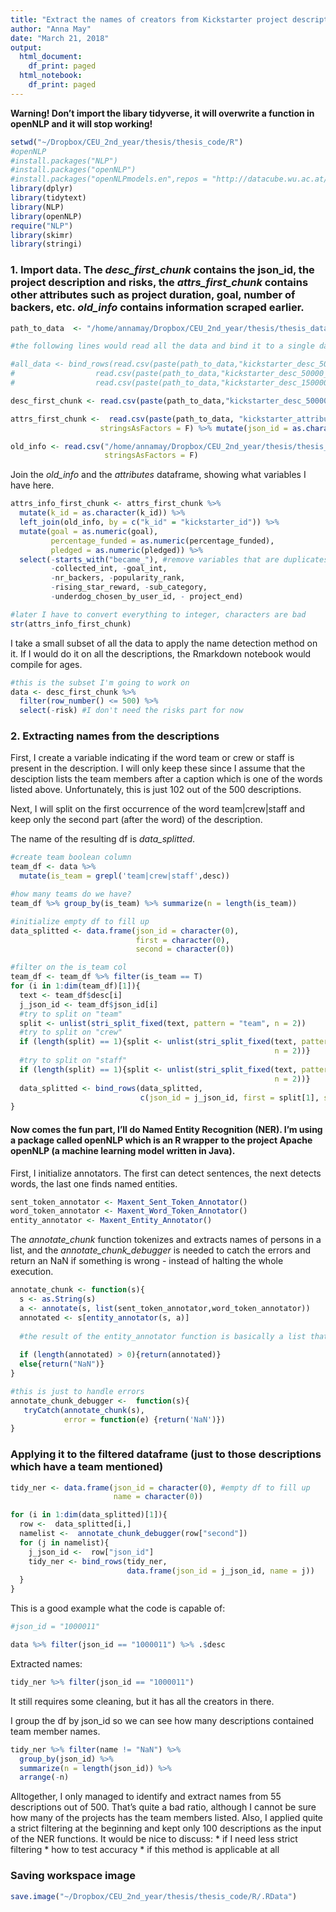 ```yaml
---
title: "Extract the names of creators from Kickstarter project descriptions"
author: "Anna May"
date: "March 21, 2018"
output:
  html_document:
    df_print: paged
  html_notebook:
    df_print: paged
---
```


**Warning! Don't import the libary tidyverse, it will overwrite a function in openNLP and it will stop working!**
```r
setwd("~/Dropbox/CEU_2nd_year/thesis/thesis_code/R")
#openNLP
#install.packages("NLP")
#install.packages("openNLP")
#install.packages("openNLPmodels.en",repos = "http://datacube.wu.ac.at/",type = "source")
library(dplyr)
library(tidytext)
library(NLP)
library(openNLP)
require("NLP")
library(skimr)
library(stringi)
```

### 1. Import data. The *desc_first_chunk* contains the json_id, the project description and risks, the *attrs_first_chunk* contains other attributes such as project duration, goal, number of backers, etc. *old_info* contains information scraped earlier.
```r
path_to_data  <- "/home/annamay/Dropbox/CEU_2nd_year/thesis/thesis_data/parsed/"

#the following lines would read all the data and bind it to a single dataframe. for now, I only use the first chunk.

#all_data <- bind_rows(read.csv(paste(path_to_data,"kickstarter_desc_50000.csv",sep = ""), stringsAsFactors = F),
#                  read.csv(paste(path_to_data,"kickstarter_desc_50000_100000.csv",sep = ""), stringsAsFactors = F),
#                  read.csv(paste(path_to_data,"kickstarter_desc_150000.csv",sep = ""), stringsAsFactors = F))

desc_first_chunk <- read.csv(paste(path_to_data,"kickstarter_desc_50000.csv",sep = ""), stringsAsFactors = F) %>% mutate(json_id = as.character(json_id))

attrs_first_chunk <-  read.csv(paste(path_to_data, "kickstarter_attributes_50000.csv", sep = ""),
                    stringsAsFactors = F) %>% mutate(json_id = as.character(json_id))

old_info <- read.csv("/home/annamay/Dropbox/CEU_2nd_year/thesis/thesis_data/projects_noncorrupted.csv",
                     stringsAsFactors = F)
```

Join the *old_info* and the *attributes* dataframe, showing what variables I have here.
```r
attrs_info_first_chunk <- attrs_first_chunk %>%
  mutate(k_id = as.character(k_id)) %>% 
  left_join(old_info, by = c("k_id" = "kickstarter_id")) %>%
  mutate(goal = as.numeric(goal),
         percentage_funded = as.numeric(percentage_funded),
         pledged = as.numeric(pledged)) %>%
  select(-starts_with("became_"), #remove variables that are duplicates or have a lot of missing values
         -collected_int, -goal_int,
         -nr_backers, -popularity_rank,
         -rising_star_reward, -sub_category,
         -underdog_chosen_by_user_id, - project_end)

#later I have to convert everything to integer, characters are bad
str(attrs_info_first_chunk)
```

I take a small subset of all the data to apply the name detection method on it. If I would do it on all the descriptions, the Rmarkdown notebook would compile for ages.
```r
#this is the subset I'm going to work on                  
data <- desc_first_chunk %>%
  filter(row_number() <= 500) %>%
  select(-risk) #I don't need the risks part for now
```

### 2. Extracting names from the descriptions

First, I create a variable indicating if the word team or crew or staff is present in the description. I will only keep these since I assume that the desciption lists the team members after a caption which is one of the words listed above. Unfortunately, this is just 102 out of the 500 descriptions.\n

Next, I will split on the first occurrence of the word team|crew|staff and keep only the second part (after the word) of the description.\n

The name of the resulting df is *data_splitted*.
```r
#create team boolean column
team_df <- data %>%
  mutate(is_team = grepl('team|crew|staff',desc)) 

#how many teams do we have?
team_df %>% group_by(is_team) %>% summarize(n = length(is_team))

#initialize empty df to fill up
data_splitted <- data.frame(json_id = character(0),
                            first = character(0),
                            second = character(0))

#filter on the is_team col
team_df <- team_df %>% filter(is_team == T)
for (i in 1:dim(team_df)[1]){
  text <- team_df$desc[i]
  j_json_id <- team_df$json_id[i]
  #try to split on "team"
  split <- unlist(stri_split_fixed(text, pattern = "team", n = 2))
  #try to split on "crew"
  if (length(split) == 1){split <- unlist(stri_split_fixed(text, pattern = "crew",
                                                           n = 2))}
  #try to split on "staff"
  if (length(split) == 1){split <- unlist(stri_split_fixed(text, pattern = "staff",
                                                           n = 2))}
  data_splitted <- bind_rows(data_splitted,
                             c(json_id = j_json_id, first = split[1], second = split[2]))
}
```

#### Now comes the fun part, I'll do Named Entity Recognition (NER). I'm using a package called openNLP which is an R wrapper to the project Apache openNLP (a machine learning model written in Java).

First, I initialize annotators. The first can detect sentences, the next detects words, the last one finds named entities.
```r
sent_token_annotator <- Maxent_Sent_Token_Annotator()
word_token_annotator <- Maxent_Word_Token_Annotator()
entity_annotator <- Maxent_Entity_Annotator()
```

The *annotate_chunk* function tokenizes and extracts names of persons in a list, and the *annotate_chunk_debugger* is needed to catch the errors and return an NaN if something is wrong - instead of halting the whole execution.
```r
annotate_chunk <- function(s){
  s <- as.String(s)
  a <- annotate(s, list(sent_token_annotator,word_token_annotator))
  annotated <- s[entity_annotator(s, a)]
  
  #the result of the entity_annotator function is basically a list that specified where the named entities start and end in the initial string, so I just have to apply it to the string to get out the list of named entities
  
  if (length(annotated) > 0){return(annotated)}
  else{return("NaN")}
}

#this is just to handle errors
annotate_chunk_debugger <-  function(s){
   tryCatch(annotate_chunk(s),
            error = function(e) {return('NaN')}) 
}
```

### Applying it to the filtered dataframe (just to those descriptions which have a team mentioned)
```r
tidy_ner <- data.frame(json_id = character(0), #empty df to fill up
                       name = character(0))

for (i in 1:dim(data_splitted)[1]){
  row <-  data_splitted[i,]
  namelist <-  annotate_chunk_debugger(row["second"])
  for (j in namelist){
    j_json_id <-  row["json_id"]
    tidy_ner <- bind_rows(tidy_ner,
                          data.frame(json_id = j_json_id, name = j))
  }
}
```

This is a good example what the code is capable of:
```r
#json_id = "1000011"

data %>% filter(json_id == "1000011") %>% .$desc
```

Extracted names:
```r
tidy_ner %>% filter(json_id == "1000011")
```

It still requires some cleaning, but it has all the creators in there.

I group the df by json_id so we can see how many descriptions contained team member names.
```r
tidy_ner %>% filter(name != "NaN") %>%
  group_by(json_id) %>%
  summarize(n = length(json_id)) %>%
  arrange(-n)
```

Alltogether, I only managed to identify and extract names from 55 descriptions out of 500. That's quite a bad ratio, although I cannot be sure how many of the projects has the team members listed. Also, I applied quite a strict filtering at the beginning and kept only 100 descriptions as the input of the NER functions.\n
It would be nice to discuss:\n
* if I need less strict filtering
* how to test accuracy
* if this method is applicable at all

### Saving workspace image
```r
save.image("~/Dropbox/CEU_2nd_year/thesis/thesis_code/R/.RData")
```

